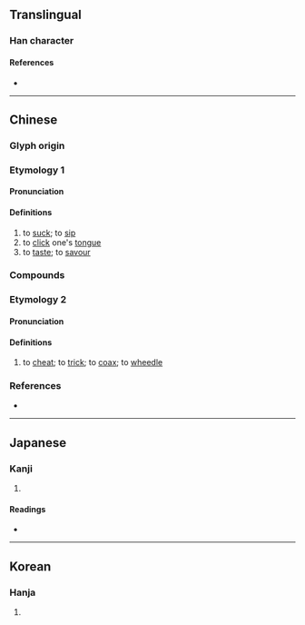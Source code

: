 {{character info/new}}
==Translingual==

===Han character===
{{Han char|rn=30|rad=口|as=05|sn=8|four=61012|canj=RSLB|ids=⿰口匝}}

====References====
* {{Han ref|kx=0184.050|dkj=03478|dj=0403.050|hdz=10599.010|uh=5482|ud=21634|bh=CBDF|bd=52191}}

----

==Chinese==
{{zh-forms|alt=𠯗,𠴴,𠶴}}

===Glyph origin===
{{Han etym}}

===Etymology 1===
{{rfe|zh|onomatopoeic? = 噆? *m-ts(y)(u/i)p SUCK / KISS / BREAST / MILK?}}

====Pronunciation====
{{zh-pron
|m=zā
|c=zaap3
|mc=y
|oc=y
|cat=v
}}

====Definitions====
{{zh-hanzi}}

# to [[suck]]; to [[sip]]
# to [[click]] one's [[tongue]] {{gl|in admiration, praise, surprise, regret, etc.}}
# to [[taste]]; to [[savour]]

===Compounds===
{{zh-der|咂摸|咂嘴|咂嘴弄舌|嗚咂|咂嘴弄脣|咂兒|目呆口咂|舔嘴咂舌|舚脣咂嘴|咂咂兒|咂兒咂兒|咂壺兒|咂頭兒|咂咂頭兒|咂嘴兒|刮刮咂咂|吧咂|吮咂|咀咂|咂吮|咂咂|咂啄|咂啖|咂嘬|咂嘴咂舌|咂嘴弄唇|咂嘴舔唇|咂囓|咂巴|咂齧|咋咂|咬音咂字|咯咂|唼咂|嗑咂|嘓咂|軟膿咂血|點頭咂嘴|咂舌|咂吧}}

===Etymology 2===
{{rfe|zh}}

====Pronunciation====
{{zh-pron
|c=sap1
|cat=v
}}

====Definitions====
{{zh-hanzi}}

# {{lb|zh|Cantonese|obsolete}} to [[cheat]]; to [[trick]]; to [[coax]]; to [[wheedle]]
<!-- A Chinese dictionary in the Cantonese dialect, p. 577 -->
<!-- A Chinese and English Dictionary, p. 61 -->
<!-- 英華分韻撮要, p. 408 -->

===References===
* {{R:yue:Hanzi}}

----

==Japanese==

===Kanji===
{{ja-kanji|grade=|rs=口05}}

# {{defn|lang=ja|sort=口05}}

====Readings====
* {{ja-readings|on=[[そう]] (sō)|kun=[[すう]] (suu)}}

----

==Korean==

===Hanja===
{{ko-hanja|hangeul=잡|rv=jap|mr=chap}}

# {{defn|lang=ko|sort=口05}}